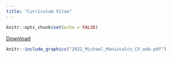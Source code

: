 ```yaml
---
title: "Curriculum Vitae"
---
```


```r
knitr::opts_chunk$set(echo = FALSE)
```

[Download](2022_Michael_Maniscalco_CV_web.pdf)

```r
knitr::include_graphics("2022_Michael_Maniscalco_CV_web.pdf")
```

